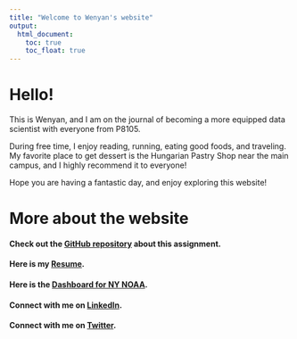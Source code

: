 ```yaml
---
title: "Welcome to Wenyan's website"
output: 
  html_document:
    toc: true
    toc_float: true
---
```


# Hello!

This is Wenyan, and I am on the journal of becoming a more equipped data scientist with everyone from P8105. 

During free time, I enjoy reading, running, eating good foods, and traveling. My favorite place to get dessert is the Hungarian Pastry Shop near the main campus, and I highly recommend it to everyone!

Hope you are having a fantastic day, and enjoy exploring this website!



# More about the website

#### Check out the [GitHub repository](https://github.com/mawenyan1219/p8105_hw4_wm2460.github.io.git) about this assignment.

#### Here is my [Resume](resume.html).

#### Here is the [Dashboard for NY NOAA](dashboard_template.html).

#### Connect with me on [LinkedIn](https://www.linkedin.com/in/wenyanma).

#### Connect with me on [Twitter](https://twitter.com/mawenyan1219).


